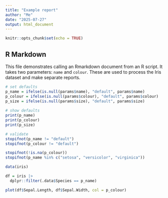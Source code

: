 ```yaml
---
title: "Example report"
author: "Me"
date: "2025-07-27"
output: html_document
---
```




```r
knitr::opts_chunk$set(echo = TRUE)
```

## R Markdown

This file demonstrates calling an Rmarkdown document from an R script. It takes
two parameters: `name` and `colour`. These are used to process the Iris dataset
and make separate reports.


```r

# set defaults
p_name = ifelse(is.null(params$name), "default", params$name)
p_colour = ifelse(is.null(params$colour), "default", params$colour)
p_size = ifelse(is.null(params$size), "default", params$size)
  
# show defaults
print(p_name)
print(p_colour)
print(p_size)

# validate
stopifnot(p_name != "default")
stopifnot(p_colour != "default")

stopifnot(!is.na(p_colour))
stopifnot(p_name %in% c("setosa", "versicolor", "virginica"))
```

```r
data(iris)

df = iris |>
  dplyr::filter(.data$Species == p_name)

plot(df$Sepal.Length, df$Sepal.Width, col = p_colour)

```


